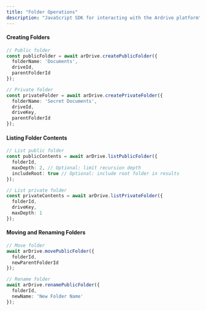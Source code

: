 ```yaml
---
title: "Folder Operations"
description: "JavaScript SDK for interacting with the Ardrive platform"
---
```


#### Creating Folders

```typescript
// Public folder
const publicFolder = await arDrive.createPublicFolder({
  folderName: 'Documents',
  driveId,
  parentFolderId
});

// Private folder
const privateFolder = await arDrive.createPrivateFolder({
  folderName: 'Secret Documents',
  driveId,
  driveKey,
  parentFolderId
});
```

#### Listing Folder Contents

```typescript
// List public folder
const publicContents = await arDrive.listPublicFolder({
  folderId,
  maxDepth: 2, // Optional: limit recursion depth
  includeRoot: true // Optional: include root folder in results
});

// List private folder
const privateContents = await arDrive.listPrivateFolder({
  folderId,
  driveKey,
  maxDepth: 1
});
```

#### Moving and Renaming Folders

```typescript
// Move folder
await arDrive.movePublicFolder({
  folderId,
  newParentFolderId
});

// Rename folder
await arDrive.renamePublicFolder({
  folderId,
  newName: 'New Folder Name'
});
```